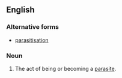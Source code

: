 ==English==

===Alternative forms===
* [[parasitisation]]

===Noun===
{{en-noun}}

# The act of being or becoming a [[parasite]].